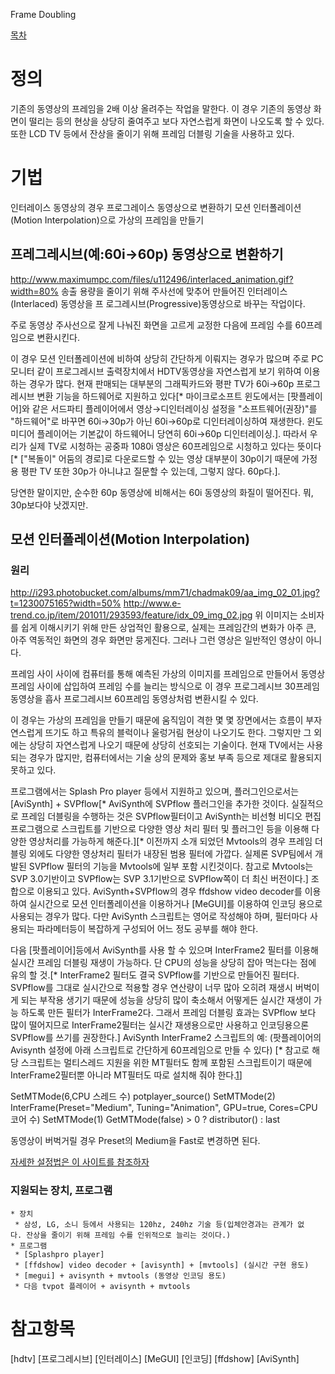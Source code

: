 Frame Doubling

[[목차]]
= 정의 =
기존의 동영상의 프레임을 2배 이상 올려주는 작업을 말한다. 이 경우 기존의 동영상 화면이 떨리는 등의 현상을 상당히 줄여주고 보다 자연스럽게 화면이 나오도록 할 수 있다. 또한 LCD TV 등에서 잔상을 줄이기 위해 프레임 더블링 기술을 사용하고 있다.

= 기법 =
인터레이스 동영상의 경우 프로그레이스 동영상으로 변환하기
모션 인터폴레이션(Motion Interpolation)으로 가상의 프레임을 만들기

== 프레그레시브(예:60i→60p) 동영상으로 변환하기 ==
http://www.maximumpc.com/files/u112496/interlaced_animation.gif?width=80%
송출 용량을 줄이기 위해 주사선에 맞추어 만들어진 인터레이스(Interlaced) 동영상을 프
로그레시브(Progressive)동영상으로 바꾸는 작업이다.

주로 동영상 주사선으로 잘게 나눠진 화면을 고르게 교정한 다음에 프레임 수를 60프레임으로 변환시킨다.

이 경우 모션 인터폴레이션에 비하여 상당히 간단하게 이뤄지는 경우가 많으며 주로 PC모니터 같이 프로그레시브 출력장치에서 HDTV동영상을 자연스럽게 보기 위하여 이용하는 경우가 많다. 현재 판매되는 대부분의 그래픽카드와 평판 TV가 60i→60p 프로그레시브 변환 기능을 하드웨어로 지원하고 있다[* 마이크로소프트 윈도에서는 [팟플레이어]와 같은 서드파티 플레이어에서 영상→디인터레이싱 설정을 "소프트웨어(권장)"를 "하드웨어"로 바꾸면 60i→30p가 아닌 60i→60p로 디인터레이싱하여 재생한다. 윈도 미디어 플레이어는 기본값이 하드웨어니 당연히 60i→60p 디인터레이싱.]. 따라서 우리가 실제 TV로 시청하는 공중파 1080i 영상은 60프레임으로 시청하고 있다는 뜻이다[* ["복돌이" 어둠의 경로]로 다운로드할 수 있는 영상 대부분이 30p이기 때문에 가정용 평판 TV 또한 30p가 아니냐고 질문할 수 있는데, 그렇지 않다. 60p다.]. 

당연한 말이지만, 순수한 60p 동영상에 비해서는 60i 동영상의 화질이 떨어진다. 뭐, 30p보다야 낫겠지만.

 
== 모션 인터폴레이션(Motion Interpolation) ==
=== 원리 ===
http://i293.photobucket.com/albums/mm71/chadmak09/aa_img_02_01.jpg?t=1230075165?width=50%
http://www.e-trend.co.jp/item/201011/293593/feature/idx_09_img_02.jpg
위 이미지는 소비자를 쉽게 이해시키기 위해 만든 상업적인 활용으로, 실제는 프레임간의 변화가 아주 큰, 아주 역동적인 화면의 경우 화면만 뭉게진다. 그러나 그런 영상은 일반적인 영상이 아니다.

프레임 사이 사이에 컴퓨터를 통해 예측된 가상의 이미지를 프레임으로 만들어서 동영상 프레임 사이에 삽입하여 프레임 수를 늘리는 방식으로 이 경우 프로그레시브 30프레임 동영상을 흡사 프로그레시브 60프레임 동영상처럼 변환시킬 수 있다.

이 경우는 가상의 프레임을 만들기 때문에 움직임이 격한 몇 몇 장면에서는 흐름이 부자연스럽게 뜨기도 하고 특유의 블럭이나 울렁거림 현상이 나오기도 한다. 그렇지만 그 외에는 상당히 자연스럽게 나오기 때문에 상당히 선호되는 기술이다. 현재 TV에서는 사용되는 경우가 많지만, 컴퓨터에서는 기술 상의 문제와 홍보 부족 등으로 제대로 활용되지 못하고 있다.

프로그램에서는 Splash Pro player 등에서 지원하고 있으며, 플러그인으로서는 [AviSynth] + SVPflow[* AviSynth에 SVPflow 플러그인을 추가한 것이다. 실질적으로 프레임 더블링을 수행하는 것은 SVPflow필터이고 AviSynth는 비선형 비디오 편집 프로그램으로 스크립트를 기반으로 다양한 영상 처리 필터 및 플러그인 등을 이용해 다양한 영상처리를 가능하게 해준다.][* 이전까지 소개 되었던 Mvtools의 경우 프레임 더블링 외에도 다양한 영상처리 필터가 내장된 범용 필터에 가깝다. 실제론 SVP팀에서 개발된 SVPflow 필터의 기능을 Mvtools에 일부 포함 시킨것이다. 참고로 Mvtools는 SVP 3.0기반이고 SVPflow는 SVP 3.1기반으로 SVPflow쪽이 더 최신 버전이다.] 조합으로 이용되고 있다.
AviSynth+SVPflow의 경우 ffdshow video decoder를 이용하여 실시간으로 모션 인터폴레이션을 이용하거나 [MeGUI]를 이용하여 인코딩 용으로 사용되는 경우가 많다. 다만 AviSynth 스크립트는 영어로 작성해야 하며, 필터마다 사용되는 파라메터등이 복잡하게 구성되어 어느 정도 공부를 해야 한다.

다음 [팟플레이어]등에서 AviSynth를 사용 할 수 있으며 InterFrame2 필터를 이용해 실시간 프레임 더블링 재생이 가능하다. 단 CPU의 성능을 상당히 잡아 먹는다는 점에 유의 할 것.[* InterFrame2 필터도 결국 SVPflow를 기반으로 만들어진 필터다. SVPflow를 그대로 실시간으로 적용할 경우 연산량이 너무 많아 오히려 재생시 버벅이게 되는 부작용 생기기 때문에 성능을 상당히 많이 축소해서 어떻게든 실시간 재생이 가능 하도록 만든 필터가 InterFrame2다. 그래서 프레임 더블링 효과는 SVPflow 보다 많이 떨어지므로 InterFrame2필터는 실시간 재생용으로만 사용하고 인코딩용으론 SVPflow를 쓰기를 권장한다.]
AviSynth InterFrame2 스크립트의 예: (팟플레이어의 Avisynth 설정에 아래 스크립트로 간단하게 60프레임으로 만들 수 있다) [* 참고로 해당 스크립트는 멀티스레드 지원을 위한 MT필터도 함께 포함된 스크립트이기 때문에 InterFrame2필터뿐 아니라 MT필터도 따로 설치해 줘야 한다.[http://avisynth.nl/index.php/MT]]

SetMTMode(6,CPU 스레드 수)
potplayer_source()
SetMTMode(2)
InterFrame(Preset="Medium", Tuning="Animation", GPU=true, Cores=CPU 코어 수)
SetMTMode(1)
GetMTMode(false) > 0 ? distributor() : last

동영상이 버벅거릴 경우 Preset의 Medium을 Fast로 변경하면 된다.

[http://www.parkoz.com/zboard/view.php?id=my_tips&page=1&sn1=&divpage=4&sn=off&ss=on&sc=off&select_arrange=headnum&desc=asc&no=15133&cstart_page=0 자세한 설정법은 이 사이트를 참조하자]
=== 지원되는 장치, 프로그램 ===
 * 장치
  * 삼성, LG, 소니 등에서 사용되는 120hz, 240hz 기술 등(입체안경과는 관계가 없다. 잔상을 줄이기 위해 프레임 수를 인위적으로 늘리는 것이다.)
 * 프로그램
  * [Splashpro player]
  * [ffdshow] video decoder + [avisynth] + [mvtools] (실시간 구현 용도)
  * [megui] + avisynth + mvtools (동영상 인코딩 용도)
  * 다음 tvpot 플레이어 + avisynth + mvtools

= 참고항목 =
[hdtv]
[프로그레시브]
[인터레이스]
[MeGUI]
[인코딩]
[ffdshow]
[AviSynth]

